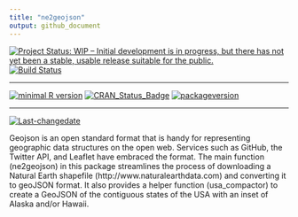 ```yaml
---
title: "ne2geojson"
output: github_document
---
```

[![Project Status: WIP – Initial development is in progress, but there has not yet been a stable, usable release suitable for the public.](http://www.repostatus.org/badges/latest/wip.svg)](http://www.repostatus.org/#wip)
[![Build Status](https://travis-ci.org/search/search.svg?branch=master)](https://travis-ci.org/search/search)
 
---
 
[![minimal R version](https://img.shields.io/badge/R%3E%3D-3.3.0-6666ff.svg)](https://cran.r-project.org/)
[![CRAN_Status_Badge](http://www.r-pkg.org/badges/version/ne2geojson)](https://cran.r-project.org/package=ne2geojson)
[![packageversion](https://img.shields.io/badge/Package%20version-0.1.0-orange.svg?style=flat-square)](commits/master)
 
---
 
[![Last-changedate](https://img.shields.io/badge/last%20change-`r gsub('-', '--', Sys.Date())`-yellowgreen.svg)](/commits/master)

Geojson is an open standard format that is handy for representing geographic data structures on the open web. Services such as GitHub, the Twitter API, and Leaflet have embraced the format. The main function (ne2geojson) in this package streamlines the process of downloading a Natural Earth shapefile (http://www.naturalearthdata.com) and converting it to geoJSON format. It also provides a helper function (usa_compactor) to create a GeoJSON of the contiguous states of the USA with an inset of Alaska and/or Hawaii. 
